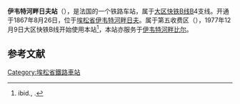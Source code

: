 {{Infobox station
| name          =<!-- 注释出：[[File:RATP.svg|32x32px]] -->伊韦特河畔日夫站<br>{{lang|fr|Gare de Gif-sur-Yvette}} 
| type          = [[法国铁路|法国铁路]]
| image = Gare RER B de Gif-sur-Yvette côté voies.jpg
|image_caption = 车站站舍
| address       = {{FRA}}[[埃松省|埃松省]][[伊维特河畔吉夫|伊维特河畔吉夫]]
| latd          = 48
| latm          = 41
| lats          = 54
| latNS         = N
| longd         = 2
| longm         = 08
| longs         = 12
| longEW        = E
| operator = <!-- 注释出：[[File:RATP.svg|32x32px]] -->
| coordinates_display = yes
| iso_region    = FR
| line          = 
* [[大区快铁B线|大区快铁B线]]
| platform      = 2
| tracks        = 2
| elevation = 
| opened        = 1867年8月26日
| rebuilt =
| status = 使用中
| closed        = 
| passengers= 695,806
| pass_year= 2013年<ref>[http://data.ratp.fr/fr/les-donnees.html Trafic annuel entrant par station (2013)] {{webarchive|url=https://web.archive.org/web/20130308043233/http://data.ratp.fr/fr/les-donnees.html |date=2013-03-08 }}, sur le site ''data.ratp.fr'', consulté le 5 janvier 2015.</ref>
| station_type = 客运车站
| connections = 
* [[RATP公交路网|巴黎城市公共交通]]
* [[file:Paris_Noctilien_logo.svg|51x51px]]
| route_map =
| map_locator   = 
| note =
}}

'''伊韦特河畔日夫站'''（{{lang-fr|Gare de Gif-sur-Yvette}}），是法国的一个铁路车站，属于[[大区快铁B线|大区快铁B线]]B4支线。开通于1867年8月26日，位于[[埃松省|埃松省]][[伊韦特河畔日夫|伊韦特河畔日夫]]。属于第五收费区（{{lang-fr|Zone 5}}），1977年12月9日大区快铁B线开始使用本站<ref>ibid., {{p.|98}}.</ref>，本站亦服务于[[伊韦特河畔比尔|伊韦特河畔比尔]]。

== 参考文献 ==
{{Reflist}}

{{RER B}}
[[Category:埃松省鐵路車站|Category:埃松省鐵路車站]]